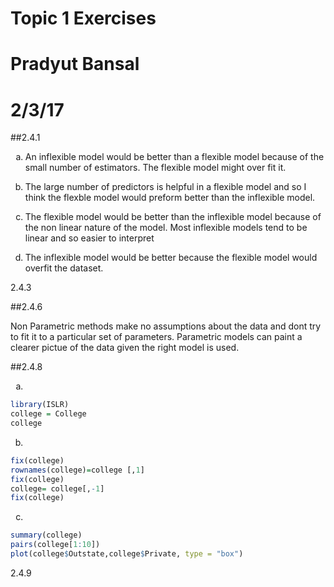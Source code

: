# Topic 1 Exercises
# Pradyut Bansal
# 2/3/17

##2.4.1

a) An inflexible model would be better than a flexible model because of the small number of estimators. The flexible model might over fit it.

b) The large number of predictors is helpful in a flexible model and so I think the flexble model would preform better than the inflexible model.

c) The flexible model would be better than the inflexible model because of the non linear nature of the model. Most inflexible models tend to be linear and so easier to interpret

d) The inflexible model would be better because the flexible model would overfit the dataset.

2.4.3

##2.4.6

Non Parametric methods make no assumptions about the data and dont try to fit it to a particular set of parameters. Parametric models can paint a clearer pictue of the data given the right model is used.

##2.4.8

a) 

```r
library(ISLR)
college = College
college
```

b)
```r
fix(college)
rownames(college)=college [,1]
fix(college)
college= college[,-1]
fix(college)
```

c)
```r
summary(college)
pairs(college[1:10])
plot(college$Outstate,college$Private, type = "box")
```

2.4.9